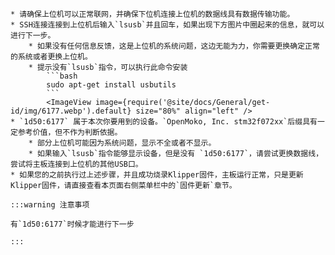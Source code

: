 
    * 请确保上位机可以正常联网，并确保下位机连接上位机的数据线具有数据传输功能。
    * SSH连接连接到上位机后输入`lsusb`并且回车，如果出现下方图片中圈起来的信息，就可以进行下一步。
        * 如果没有任何信息反馈，这是上位机的系统问题，这边无能为力，你需要更换确定正常的系统或者更换上位机。
        * 提示没有`lsusb`指令，可以执行此命令安装
            ```bash
            sudo apt-get install usbutils
            ```
            <ImageView image={require('@site/docs/General/get-id/img/6177.webp').default} size="80%" align="left" /> 
    * `1d50:6177` 属于本次你要用到的设备。`OpenMoko, Inc. stm32f072xx`后缀具有一定参考价值，但不作为判断依据。
        * 部分上位机可能因为系统问题，显示不全或者不显示。
        * 如果输入`lsusb`指令能够显示设备，但是没有 `1d50:6177`，请尝试更换数据线，尝试将主板连接到上位机的其他USB口。
    * 如果您的之前执行过上述步骤，并且成功烧录Klipper固件，主板运行正常，只是更新Klipper固件，请直接查看本页面右侧菜单栏中的`固件更新`章节。

    :::warning 注意事项

    有`1d50:6177`时候才能进行下一步

    :::


